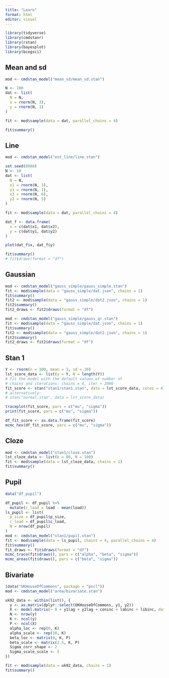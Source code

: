 ```yaml
---
title: "Learn"
format: html
editor: visual
---
```


```r
library(tidyverse)
library(cmdstanr)
library(rstan)
library(bayesplot)
library(bcogsci)
```

## Mean and sd

```r
mod <- cmdstan_model("mean_sd/mean_sd.stan")
```

```r
N <- 100
dat <- list(
  N = N,
  x = rnorm(N, 3),
  y = rnorm(N, 1)
)

fit <- mod$sample(data = dat, parallel_chains = 4)
```

```r
fit$summary()
```

## Line

```r
mod <- cmdstan_model("est_line/line.stan")
```

```r
set.seed(8988)
N <- 10
dat <- list(
  N = N,
  x1 = rnorm(N, 3),
  y1 = rnorm(N, 1),
  x2 = rnorm(N, 6),
  y2 = rnorm(N, 5)
)

fit <- mod$sample(data = dat, parallel_chains = 4)
```

```r
dat_f <- data.frame(
  x = c(dat$x1, dat$x2),
  y = c(dat$y1, dat$y2)
)

plot(dat_f$x, dat_f$y)
```

```r
fit$summary()
# fit$draws(format = "df")
```

## Gaussian

```r
mod <- cmdstan_model("gauss_simple/gauss_simple.stan")
fit <- mod$sample(data = "gauss_simple/dat.json", chains = 1)
fit$summary()
fit2 <- mod$sample(data = "gauss_simple/dat2.json", chains = 1)
fit2$summary()
fit2_draws <- fit2$draws(format = "df")
```

```r
mod <- cmdstan_model("gauss_simple/gauss_qr.stan")
fit <- mod$sample(data = "gauss_simple/dat.json", chains = 1)
fit$summary()
fit2 <- mod$sample(data = "gauss_simple/dat2.json", chains = 1)
fit2$summary()
fit2_draws <- fit2$draws(format = "df")
```

## Stan 1

```r
Y <- rnorm(n = 100, mean = 3, sd = 10)
lst_score_data <- list(y = Y, N = length(Y))
# Fit the model with the default values of number of
# chains and iterations: chains = 4, iter = 2000
fit_score <- stan("stan1/stan1.stan", data = lst_score_data, cores = 4)
# alternatively:
# stan("normal.stan", data = lst_score_data)
```

```r
traceplot(fit_score, pars = c("mu", "sigma"))
print(fit_score, pars = c("mu", "sigma"))
```

```r
df_fit_score <- as.data.frame(fit_score)
mcmc_hex(df_fit_score, pars = c("mu", "sigma"))
```

## Cloze

```r
mod <- cmdstan_model("stan1/cloze.stan")
lst_cloze_data <- list(k = 80, N = 100)
fit <- mod$sample(data = lst_cloze_data, chains = 1)
fit$summary()
```

## Pupil

```r
data("df_pupil")

df_pupil <- df_pupil %>%
  mutate(c_load = load - mean(load))
ls_pupil <- list(
  p_size = df_pupil$p_size,
  c_load = df_pupil$c_load,
  N = nrow(df_pupil)
)
mod <- cmdstan_model("stan1/pupil.stan")
fit <- mod$sample(data = ls_pupil, chains = 4, parallel_chains = 4)
fit$summary()
fit_draws <- fit$draws(format = "df")
mcmc_trace(fit$draws(), pars = c("alpha", "beta", "sigma"))
mcmc_areas(fit$draws(), pars = c("beta", "sigma"))
```

## Bivariate

```r
(data("UKHouseOfCommons", package = "pscl"))
mod <- cmdstan_model("area/bivariate.stan")

uk92_data <- within(list(), {
  y <- as.matrix(dplyr::select(UKHouseOfCommons, y1, y2))
  X <- model.matrix(~ 0 + y1lag + y2lag + coninc + labinc + libinc, data = UKHouseOfCommons) %>% scale()
  N <- nrow(y)
  K <- ncol(y)
  P <- ncol(X)
  alpha_loc <- rep(0, K)
  alpha_scale <- rep(10, K)
  beta_loc <- matrix(0, K, P)
  beta_scale <- matrix(2.5, K, P)
  Sigma_corr_shape <- 2
  Sigma_scale_scale <- 5
})

fit <- mod$sample(data = uk92_data, chains = 1)
fit$summary()
```
